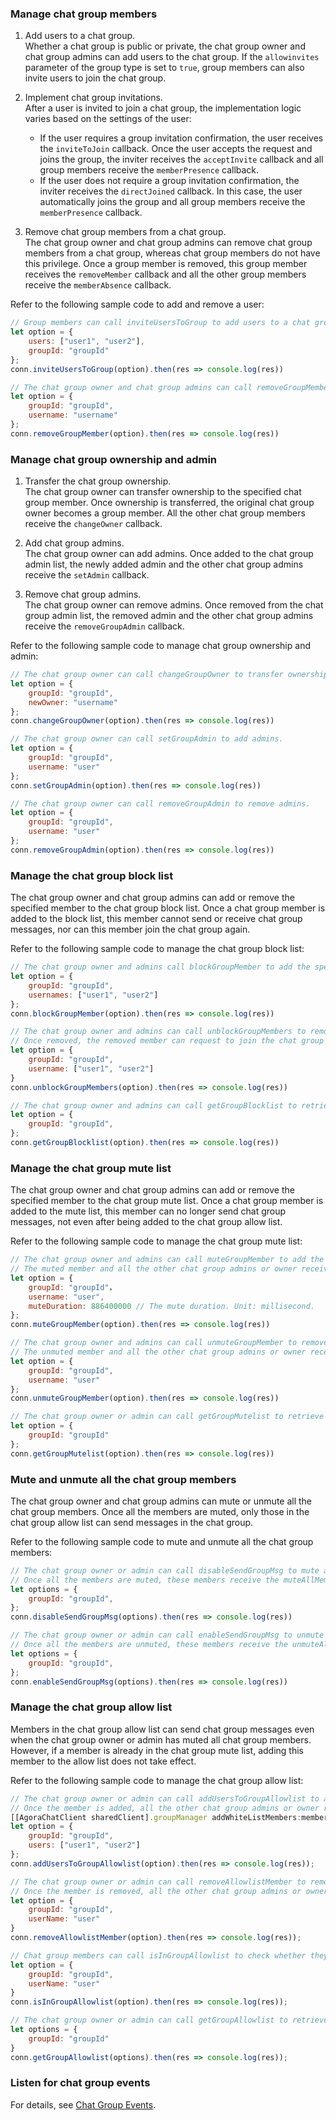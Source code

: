<PlatformWrapper platform="web">

### Manage chat group members

1. Add users to a chat group.  
Whether a chat group is public or private, the chat group owner and chat group admins can add users to the chat group. If the `allowinvites` parameter of the group type is set to `true`, group members can also invite users to join the chat group.

2. Implement chat group invitations.  
After a user is invited to join a chat group, the implementation logic varies based on the settings of the user:  
    - If the user requires a group invitation confirmation, the user receives the `inviteToJoin` callback. Once the user accepts the request and joins the group, the inviter receives the `acceptInvite` callback and all group members receive the `memberPresence` callback.
    - If the user does not require a group invitation confirmation, the inviter receives the `directJoined` callback. In this case, the user automatically joins the group and all group members receive the `memberPresence` callback.

3. Remove chat group members from a chat group.  
The chat group owner and chat group admins can remove chat group members from a chat group, whereas chat group members do not have this privilege. Once a group member is removed, this group member receives the `removeMember` callback and all the other group members receive the `memberAbsence` callback.

Refer to the following sample code to add and remove a user:

```javascript
// Group members can call inviteUsersToGroup to add users to a chat group.
let option = {
    users: ["user1", "user2"],
    groupId: "groupId"
};
conn.inviteUsersToGroup(option).then(res => console.log(res))

// The chat group owner and chat group admins can call removeGroupMember to remove group members from a chat group.
let option = {
    groupId: "groupId",
    username: "username"
};
conn.removeGroupMember(option).then(res => console.log(res))
```


### Manage chat group ownership and admin

1. Transfer the chat group ownership.  
The chat group owner can transfer ownership to the specified chat group member. Once ownership is transferred, the original chat group owner becomes a group member. All the other chat group members receive the `changeOwner` callback.

2. Add chat group admins.  
The chat group owner can add admins. Once added to the chat group admin list, the newly added admin and the other chat group admins receive the `setAdmin` callback.

3. Remove chat group admins.  
The chat group owner can remove admins. Once removed from the chat group admin list, the removed admin and the other chat group admins receive the `removeGroupAdmin` callback.

Refer to the following sample code to manage chat group ownership and admin:

```javascript
// The chat group owner can call changeGroupOwner to transfer ownership to the specified chat group member.
let option = {
    groupId: "groupId",
    newOwner: "username"
};
conn.changeGroupOwner(option).then(res => console.log(res))

// The chat group owner can call setGroupAdmin to add admins.
let option = {
    groupId: "groupId",
    username: "user"
};
conn.setGroupAdmin(option).then(res => console.log(res))

// The chat group owner can call removeGroupAdmin to remove admins.
let option = {
    groupId: "groupId",
    username: "user"
};
conn.removeGroupAdmin(option).then(res => console.log(res))
```


### Manage the chat group block list

The chat group owner and chat group admins can add or remove the specified member to the chat group block list. Once a chat group member is added to the block list, this member cannot send or receive chat group messages, nor can this member join the chat group again.

Refer to the following sample code to manage the chat group block list:

```javascript
// The chat group owner and admins call blockGroupMember to add the specified member to the chat group block list.
let option = {
    groupId: "groupId",
    usernames: ["user1", "user2"]
};
conn.blockGroupMember(option).then(res => console.log(res))

// The chat group owner and admins can call unblockGroupMembers to remove the specified member from the chat group block list.
// Once removed, the removed member can request to join the chat group again.
let option = {
    groupId: "groupId",
    username: ["user1", "user2"]
}
conn.unblockGroupMembers(option).then(res => console.log(res))

// The chat group owner and admins can call getGroupBlocklist to retrieve the chat group block list.
let option = {
    groupId: "groupId",
};
conn.getGroupBlocklist(option).then(res => console.log(res))
```


### Manage the chat group mute list

The chat group owner and chat group admins can add or remove the specified member to the chat group mute list. Once a chat group member is added to the mute list, this member can no longer send chat group messages, not even after being added to the chat group allow list.

Refer to the following sample code to manage the chat group mute list:

```javascript
// The chat group owner and admins can call muteGroupMember to add the specified member to the chat group mute list.
// The muted member and all the other chat group admins or owner receive the muteMember callback. 
let option = {
    groupId: "groupId"，
    username: "user",
    muteDuration: 886400000 // The mute duration. Unit: millisecond.
};
conn.muteGroupMember(option).then(res => console.log(res))

// The chat group owner and admins can call unmuteGroupMember to remove the specified user from the chat group mute list.
// The unmuted member and all the other chat group admins or owner receive the unmuteMember callback.
let option = {
    groupId: "groupId",
    username: "user"
};
conn.unmuteGroupMember(option).then(res => console.log(res))

// The chat group owner or admin can call getGroupMutelist to retrieve the chat group mute list.
let option = {
    groupId: "groupId"
};
conn.getGroupMutelist(option).then(res => console.log(res))
```


### Mute and unmute all the chat group members

The chat group owner and chat group admins can mute or unmute all the chat group members. Once all the members are muted, only those in the chat group allow list can send messages in the chat group.

Refer to the following sample code to mute and unmute all the chat group members:

```javascript
// The chat group owner or admin can call disableSendGroupMsg to mute all the chat group members.
// Once all the members are muted, these members receive the muteAllMembers callback.
let options = {
    groupId: "groupId",
};
conn.disableSendGroupMsg(options).then(res => console.log(res))

// The chat group owner or admin can call enableSendGroupMsg to unmute all the chat group members.
// Once all the members are unmuted, these members receive the unmuteAllMembers callback.
let options = {
    groupId: "groupId",
};
conn.enableSendGroupMsg(options).then(res => console.log(res))
```


### Manage the chat group allow list

Members in the chat group allow list can send chat group messages even when the chat group owner or admin has muted all chat group members. However, if a member is already in the chat group mute list, adding this member to the allow list does not take effect.

Refer to the following sample code to manage the chat group allow list:

```javascript
// The chat group owner or admin can call addUsersToGroupAllowlist to add the specified member to the chat group allow list.
// Once the member is added, all the other chat group admins or owner receive the addUsersToGroupAllowlist callback.
[[AgoraChatClient sharedClient].groupManager addWhiteListMembers:members
let option = {
    groupId: "groupId",
    users: ["user1", "user2"]
};
conn.addUsersToGroupAllowlist(option).then(res => console.log(res));

// The chat group owner or admin can call removeAllowlistMember to remove the specified member from the chat group list.
// Once the member is removed, all the other chat group admins or owner receive the rmUserFromGroupWhiteList callback.
let option = {
    groupId: "groupId",
    userName: "user"
}
conn.removeAllowlistMember(option).then(res => console.log(res));

// Chat group members can call isInGroupAllowlist to check whether they are in the chat group allow list.
let option = {
    groupId: "groupId",
    userName: "user"
}
conn.isInGroupAllowlist(option).then(res => console.log(res));

// The chat group owner or admin can call getGroupAllowlist to retrieve the chat group allow list.
let options = {
    groupId: "groupId"
}
conn.getGroupAllowlist(options).then(res => console.log(res));
```

### Listen for chat group events

For details, see [Chat Group Events](manage-chat-groups#listen-for-chat-group-events).

</PlatformWrapper>